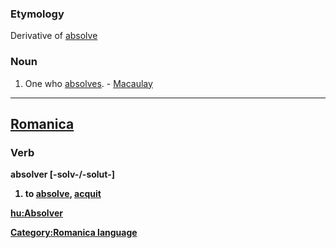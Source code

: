 ===Etymology===
Derivative of [[absolve]]
===Noun===
#One who [[absolves]]. - [[Macaulay]]
----

==[[Romanica]]==
[[Category:Romanica language]]
===Verb===
<b>absolver [-solv-/-solut-]
#to [[absolve]], [[acquit]]

[[hu:Absolver]]